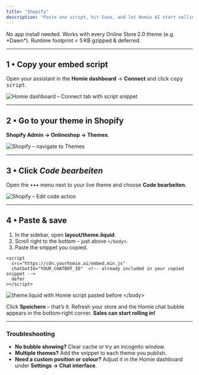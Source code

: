 ```yaml
---
title: "Shopify"
description: "Paste one script, hit Save, and let Homie AI start selling for you."
---
```


<Note>
  No app install needed. Works with every Online Store 2.0 theme (e.g. *Dawn*).
  Runtime footprint &lt; 5 KB gzipped & deferred.
</Note>

---

## 1 • Copy your embed script

Open your assistant in the **Homie dashboard** → **Connect** and click <kbd>copy script</kbd>.

<div className="my-4">
  <img
    src="/images/integrations/connect.png"
    alt="Homie dashboard – Connect tab with script snippet"
    className="rounded-lg shadow"
  />
</div>

---

## 2 • Go to your theme in Shopify

**Shopify Admin → Onlineshop → Themes**.

<div className="my-4">
  <img
    src="/images/integrations/shopify/shopify-first-step.png"
    alt="Shopify – navigate to Themes"
    className="rounded-lg shadow"
  />
</div>

---

## 3 • Click <em>Code bearbeiten</em>

Open the ••• menu next to your live theme and choose **Code bearbeiten**.

<div className="my-4">
  <img
    src="/images/integrations/shopify/shopify-secound-step.png"
    alt="Shopify – Edit code action"
    className="rounded-lg shadow"
  />
</div>

---

## 4 • Paste & save

1. In the sidebar, open **layout/theme.liquid**.
2. Scroll right to the bottom – just above `</body>`.
3. Paste the snippet you copied.

```liquid
<script
  src="https://cdn.yourhomie.ai/embed.min.js"
  chatbotId="YOUR_CHATBOT_ID"  <!-- already included in your copied snippet -->
  defer
></script>
```

<div className="my-4">
  <img
    src="/images/integrations/shopify/shopify-last-step.png"
    alt="theme.liquid with Homie script pasted before </body>"
    className="rounded-lg shadow"
  />
</div>

Click **Speichern** – that’s it. Refresh your store and the Homie chat bubble appears in the bottom‑right corner. **Sales can start rolling in!**

---

### Troubleshooting

- **No bubble showing?** Clear cache or try an incognito window.
- **Multiple themes?** Add the snippet to each theme you publish.
- **Need a custom position or colour?** Adjust it in the Homie dashboard under **Settings → Chat interface**.
